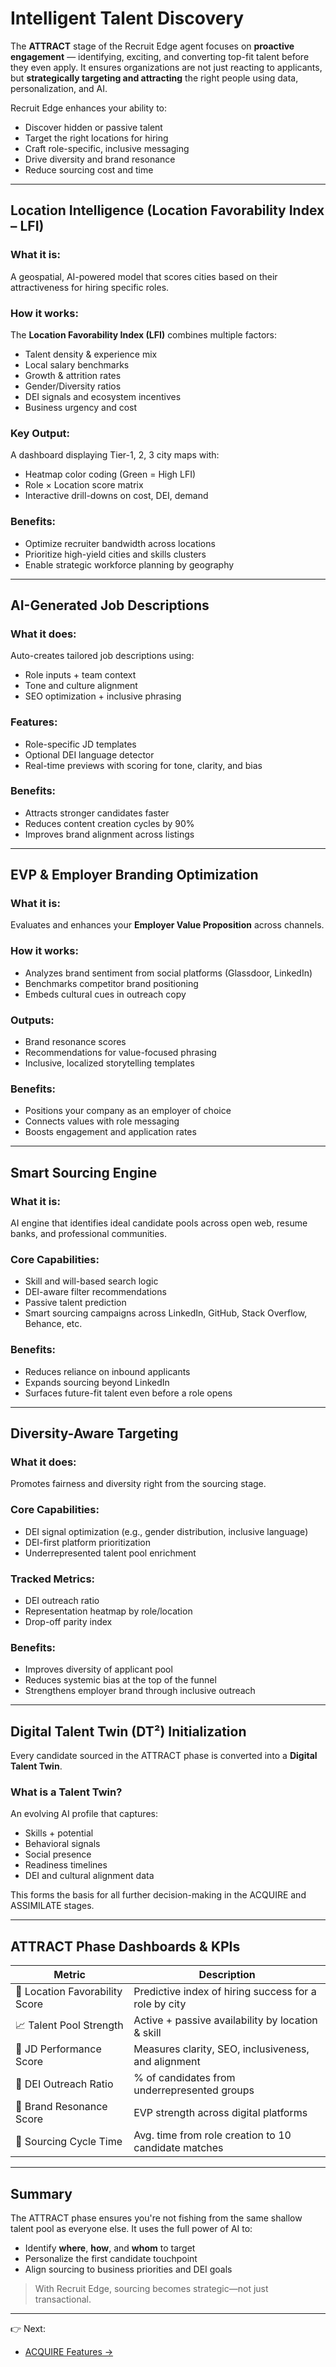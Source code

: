 # Intelligent Talent Discovery

The **ATTRACT** stage of the Recruit Edge agent focuses on **proactive engagement** — identifying, exciting, and converting top-fit talent before they even apply. It ensures organizations are not just reacting to applicants, but **strategically targeting and attracting** the right people using data, personalization, and AI.

Recruit Edge enhances your ability to:
- Discover hidden or passive talent
- Target the right locations for hiring
- Craft role-specific, inclusive messaging
- Drive diversity and brand resonance
- Reduce sourcing cost and time

---

## Location Intelligence (Location Favorability Index – LFI)

### What it is:
A geospatial, AI-powered model that scores cities based on their attractiveness for hiring specific roles.

### How it works:
The **Location Favorability Index (LFI)** combines multiple factors:
- Talent density & experience mix
- Local salary benchmarks
- Growth & attrition rates
- Gender/Diversity ratios
- DEI signals and ecosystem incentives
- Business urgency and cost

### Key Output:
A dashboard displaying Tier-1, 2, 3 city maps with:
- Heatmap color coding (Green = High LFI)
- Role × Location score matrix
- Interactive drill-downs on cost, DEI, demand

### Benefits:
- Optimize recruiter bandwidth across locations
- Prioritize high-yield cities and skills clusters
- Enable strategic workforce planning by geography

---

## AI-Generated Job Descriptions

### What it does:
Auto-creates tailored job descriptions using:
- Role inputs + team context
- Tone and culture alignment
- SEO optimization + inclusive phrasing

### Features:
- Role-specific JD templates
- Optional DEI language detector
- Real-time previews with scoring for tone, clarity, and bias

### Benefits:
- Attracts stronger candidates faster
- Reduces content creation cycles by 90%
- Improves brand alignment across listings

---

## EVP & Employer Branding Optimization

### What it is:
Evaluates and enhances your **Employer Value Proposition** across channels.

### How it works:
- Analyzes brand sentiment from social platforms (Glassdoor, LinkedIn)
- Benchmarks competitor brand positioning
- Embeds cultural cues in outreach copy

### Outputs:
- Brand resonance scores
- Recommendations for value-focused phrasing
- Inclusive, localized storytelling templates

### Benefits:
- Positions your company as an employer of choice
- Connects values with role messaging
- Boosts engagement and application rates

---

## Smart Sourcing Engine

### What it is:
AI engine that identifies ideal candidate pools across open web, resume banks, and professional communities.

### Core Capabilities:
- Skill and will-based search logic
- DEI-aware filter recommendations
- Passive talent prediction
- Smart sourcing campaigns across LinkedIn, GitHub, Stack Overflow, Behance, etc.

### Benefits:
- Reduces reliance on inbound applicants
- Expands sourcing beyond LinkedIn
- Surfaces future-fit talent even before a role opens

---

## Diversity-Aware Targeting

### What it does:
Promotes fairness and diversity right from the sourcing stage.

### Core Capabilities:
- DEI signal optimization (e.g., gender distribution, inclusive language)
- DEI-first platform prioritization
- Underrepresented talent pool enrichment

### Tracked Metrics:
- DEI outreach ratio
- Representation heatmap by role/location
- Drop-off parity index

### Benefits:
- Improves diversity of applicant pool
- Reduces systemic bias at the top of the funnel
- Strengthens employer brand through inclusive outreach

---

## Digital Talent Twin (DT²) Initialization

Every candidate sourced in the ATTRACT phase is converted into a **Digital Talent Twin**.

### What is a Talent Twin?
An evolving AI profile that captures:
- Skills + potential
- Behavioral signals
- Social presence
- Readiness timelines
- DEI and cultural alignment data

This forms the basis for all further decision-making in the ACQUIRE and ASSIMILATE stages.

---

## ATTRACT Phase Dashboards & KPIs

| Metric | Description |
|--------|-------------|
| 📍 Location Favorability Score | Predictive index of hiring success for a role by city |
| 📈 Talent Pool Strength | Active + passive availability by location & skill |
| 🧲 JD Performance Score | Measures clarity, SEO, inclusiveness, and alignment |
| 🎯 DEI Outreach Ratio | % of candidates from underrepresented groups |
| 💬 Brand Resonance Score | EVP strength across digital platforms |
| 🔄 Sourcing Cycle Time | Avg. time from role creation to 10 candidate matches |

---

## Summary

The ATTRACT phase ensures you're not fishing from the same shallow talent pool as everyone else. It uses the full power of AI to:
- Identify **where**, **how**, and **whom** to target
- Personalize the first candidate touchpoint
- Align sourcing to business priorities and DEI goals

> With Recruit Edge, sourcing becomes strategic—not just transactional.

---

👉 Next:
- [ACQUIRE Features →](/RecruitEdge/features/acquire)
